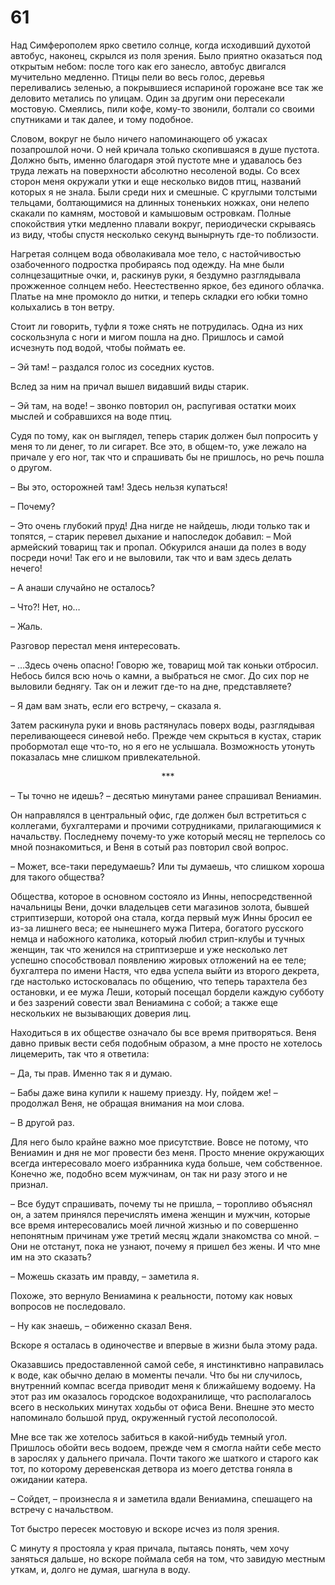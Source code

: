 # 61 {-}

Над Симферополем ярко светило солнце, когда исходивший духотой автобус, наконец, скрылся из поля зрения. Было приятно оказаться под открытым небом: после того как его занесло, автобус двигался мучительно медленно. Птицы пели во весь голос, деревья переливались зеленью, а покрывшиеся испариной горожане все так же деловито метались по улицам. Один за другим они пересекали мостовую. Смеялись, пили кофе, кому-то звонили, болтали со своими спутниками и так далее, и тому подобное.

Словом, вокруг не было ничего напоминающего об ужасах позапрошлой ночи. О ней кричала только скопившаяся в душе пустота. Должно быть, именно благодаря этой пустоте мне и удавалось без труда лежать на поверхности абсолютно несоленой воды. Со всех сторон меня окружали утки и еще несколько видов птиц, названий которых я не знала. Были среди них и смешные. С круглыми толстыми тельцами, болтающимися на длинных тоненьких ножках, они нелепо скакали по камням, мостовой и камышовым островкам. Полные спокойствия утки медленно плавали вокруг, периодически скрываясь из виду, чтобы спустя несколько секунд вынырнуть где-то поблизости.

Нагретая солнцем вода обволакивала мое тело, с настойчивостью озабоченного подростка пробираясь под одежду. На мне были солнцезащитные очки, и, раскинув руки, я бездумно разглядывала прожженное солнцем небо. Неестественно яркое, без единого облачка. Платье на мне промокло до нитки, и теперь складки его юбки томно колыхались в тон ветру.

Стоит ли говорить, туфли я тоже снять не потрудилась. Одна из них соскользнула с ноги и мигом пошла на дно. Пришлось и самой исчезнуть под водой, чтобы поймать ее. 

– Эй там! – раздался голос из соседних кустов.

Вслед за ним на причал вышел видавший виды старик.

– Эй там, на воде! – звонко повторил он, распугивая остатки моих мыслей и собравшихся на воде птиц.

Судя по тому, как он выглядел, теперь старик должен был попросить у меня то ли денег, то ли сигарет. Все это, в общем-то, уже лежало на причале у его ног, так что и спрашивать бы не пришлось, но речь пошла о другом.

– Вы это, осторожней там! Здесь нельзя купаться!

– Почему? 

– Это очень глубокий пруд! Дна нигде не найдешь, люди только так и топятся, – старик перевел дыхание и напоследок добавил: – Мой армейский товарищ так и пропал. Обкурился анаши да полез в воду посреди ночи! Так его и не выловили, так что и вам здесь делать нечего!

– А анаши случайно не осталось?

– Что?! Нет, но…

– Жаль.

Разговор перестал меня интересовать.

– ...Здесь очень опасно! Говорю же, товарищ мой так коньки отбросил. Небось бился всю ночь о камни, а выбраться не смог. До сих пор не выловили беднягу. Так он и лежит где-то на дне, представляете?

– Я дам вам знать, если его встречу, – сказала я.

Затем раскинула руки и вновь растянулась поверх воды, разглядывая переливающееся синевой небо. Прежде чем скрыться в кустах, старик пробормотал еще что-то, но я его не услышала. Возможность утонуть показалась мне слишком привлекательной.

<div style="text-align: center;">***</div>

– Ты точно не идешь? – десятью минутами ранее спрашивал Вениамин.

Он направлялся в центральный офис, где должен был встретиться с коллегами, бухгалтерами и прочими сотрудниками, прилагающимися к начальству. Последнему почему-то уже который месяц не терпелось со мной познакомиться, и Веня в сотый раз повторил свой вопрос. 

– Может, все-таки передумаешь? Или ты думаешь, что слишком хороша для такого общества? 

Общества, которое в основном состояло из Инны, непосредственной начальницы Вени, дочки владельцев сети магазинов золота, бывшей стриптизерши, которой она стала, когда первый муж Инны бросил ее из-за лишнего веса; ее нынешнего мужа Питера, богатого русского немца и набожного католика, который любил стрип-клубы и тучных женщин, так что женился на стриптизерше и уже несколько лет успешно способствовал появлению жировых отложений на ее теле; бухгалтера по имени Настя, что едва успела выйти из второго декрета, где настолько истосковалась по общению, что теперь тарахтела без остановки, и ее мужа Леши, который посещал бордели каждую субботу и без зазрений совести звал Вениамина с собой; а также еще нескольких не вызывающих доверия лиц.   

Находиться в их обществе означало бы все время притворяться. Веня давно привык вести себя подобным образом, а мне просто не хотелось лицемерить, так что я ответила:

– Да, ты прав. Именно так я и думаю.

– Бабы даже вина купили к нашему приезду. Ну, пойдем же! – продолжал Веня, не обращая внимания на мои слова.

– В другой раз.

Для него было крайне важно мое присутствие. Вовсе не потому, что Вениамин и дня не мог провести без меня. Просто мнение окружающих всегда интересовало моего избранника куда больше, чем собственное. Конечно же, подобно всем мужчинам, он так ни разу этого и не признал.

– Все будут спрашивать, почему ты не пришла, – торопливо объяснял он, а затем принялся перечислять имена женщин и мужчин, которые все время интересовались моей личной жизнью и по совершенно непонятным причинам уже третий месяц ждали знакомства со мной. – Они не отстанут, пока не узнают, почему я пришел без жены. И что мне им на это сказать?

– Можешь сказать им правду, – заметила я.

Похоже, это вернуло Вениамина к реальности, потому как новых вопросов не последовало.

– Ну как знаешь, – обиженно сказал Веня.

Вскоре я осталась в одиночестве и впервые в жизни была этому рада.

Оказавшись предоставленной самой себе, я инстинктивно направилась к воде, как обычно делаю в моменты печали. Что бы ни случилось, внутренний компас всегда приводит меня к ближайшему водоему. На этот раз им оказалось городское водохранилище, что располагалось всего в нескольких минутах ходьбы от офиса Вени. Внешне это место напоминало большой пруд, окруженный густой лесополосой. 

Мне все так же хотелось забиться в какой-нибудь темный угол. Пришлось обойти весь водоем, прежде чем я смогла найти себе место в зарослях у дальнего причала. Почти такого же шаткого и старого как тот, по которому деревенская детвора из моего детства гоняла в ожидании катера. 

– Сойдет, – произнесла я и заметила вдали Вениамина, спешащего на встречу с начальством.

Тот быстро пересек мостовую и вскоре исчез из поля зрения. 

С минуту я простояла у края причала, пытаясь понять, чем хочу заняться дальше, но вскоре поймала себя на том, что завидую местным уткам, и, долго не думая, шагнула в воду.


